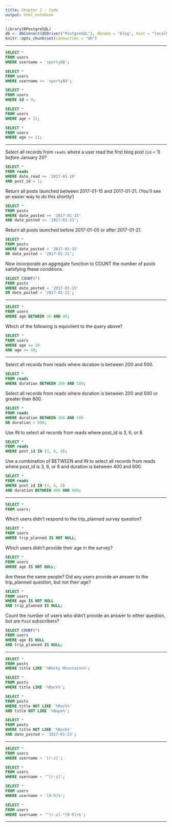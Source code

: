 ```yaml
---
title: Chapter 2 - Code
output: html_notebook
---
```


```r
library(RPostgreSQL)
db <- dbConnect(dbDriver("PostgreSQL"), dbname = "blog", host = "localhost")
knitr::opts_chunk$set(connection = "db")
```

---

```sql
SELECT *
FROM users
WHERE username = 'sporty88';
```

```sql
SELECT *
FROM users
WHERE username <> 'sporty88';
```

```sql
SELECT *
FROM users
WHERE id = 9;
```

```sql
SELECT *
FROM users
WHERE age > 21;
```

```sql
SELECT *
FROM users
WHERE age >= 21;
```

---

Select all records from `reads` where a user read the first blog post (`id` = 1) *before* January 20?

```sql
SELECT *
FROM reads
WHERE date_read <= '2017-01-19'
AND post_id = 1;
```

Return all posts launched between 2017-01-15 and 2017-01-21. (You'll see an easier way to do this shortly!)

```sql
SELECT *
FROM posts
WHERE date_posted >= '2017-01-15'
AND date_posted <= '2017-01-21';
```

Return all posts launched before 2017-01-05 or after 2017-01-21.

```sql
SELECT *
FROM posts
WHERE date_posted < '2017-01-15'
OR date_posted > '2017-01-21';
```

Now incorporate an aggregate function to COUNT the number of posts satisfying these conditions.

```sql
SELECT COUNT(*)
FROM posts
WHERE date_posted < '2017-01-15'
OR date_posted > '2017-01-21';
```

---

```sql
SELECT *
FROM users
WHERE age BETWEEN 30 AND 40;
```

Which of the following is equivilent to the query above?

```sql
SELECT *
FROM users
WHERE age >= 30
AND age <= 40;
```

---

Select all records from reads where duration is between 200 and 500.

```sql
SELECT *
FROM reads
WHERE duration BETWEEN 200 AND 500;
```

Select all records from reads where duration is between 200 and 500 or greater than 800.

```sql
SELECT *
FROM reads
WHERE duration BETWEEN 200 AND 500
OR duration > 800;
```

Use IN to select all records from reads where post_id is 3, 6, or 8.

```sql
SELECT * 
FROM reads
WHERE post_id IN (3, 6, 8);
```

Use a combination of BETWEEN and IN to select all records from reads where post_id is 3, 6, or 8 and duration is between 400 and 600.

```sql
SELECT * 
FROM reads
WHERE post_id IN (3, 6, 8)
AND duration BETWEEN 400 AND 600;
```

---

```sql
SELECT *
FROM users;
```

Which users didn't respond to the trip_planned survey question?

```sql
SELECT *
FROM users
WHERE trip_planned IS NOT NULL;
```

Which users didn't provide their age in the survey?

```sql
SELECT *
FROM users
WHERE age IS NOT NULL;
```

Are these the same people? Did any users provide an answer to the trip_planned question, but not their age?

```sql
SELECT *
FROM users
WHERE age IS NOT NULL
AND trip_planned IS NULL;
```

Count the number of users who didn't provide an answer to either question, but are `Paid` subscribers?

```sql
SELECT COUNT(*)
FROM users
WHERE age IS NULL
AND trip_planned IS NULL;
```

---

```sql
SELECT *
FROM posts
WHERE title LIKE '%Rocky Mountains%';
```

```sql
SELECT *
FROM posts
WHERE title LIKE '%Rock%';
```

```sql
SELECT *
FROM posts
WHERE title NOT LIKE '%Rock%'
AND title NOT LIKE '%Napa%';
```

```sql
SELECT *
FROM posts
WHERE title NOT LIKE '%Rock%'
AND date_posted > '2017-01-23';
```

---

```sql
SELECT *
FROM users
WHERE username ~ '[r-z]';
```

```sql
SELECT *
FROM users
WHERE username ~ '^[r-z]';
```

```sql
SELECT *
FROM users
WHERE username ~ '[0-9]$';
```

```sql
SELECT *
FROM users
WHERE username ~ '^[r-z].*[0-9]+$';
```

---




